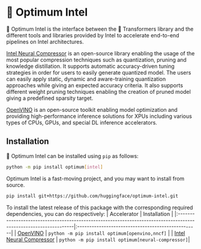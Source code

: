 <!---
Copyright 2022 The HuggingFace Team. All rights reserved.

Licensed under the Apache License, Version 2.0 (the "License");
you may not use this file except in compliance with the License.
You may obtain a copy of the License at

    http://www.apache.org/licenses/LICENSE-2.0

Unless required by applicable law or agreed to in writing, software
distributed under the License is distributed on an "AS IS" BASIS,
WITHOUT WARRANTIES OR CONDITIONS OF ANY KIND, either express or implied.
See the License for the specific language governing permissions and
limitations under the License.
-->


# 🤗 Optimum Intel

🤗 Optimum Intel is the interface between the 🤗 Transformers library and the different tools and libraries provided by Intel to accelerate end-to-end pipelines on Intel architectures.

[Intel Neural Compressor](https://www.intel.com/content/www/us/en/developer/tools/oneapi/neural-compressor.html) is an open-source library enabling the usage of the most popular compression techniques such as quantization, pruning and knowledge distillation. It supports automatic accuracy-driven tuning strategies in order for users to easily generate quantized model. The users can easily apply static, dynamic and aware-training quantization approaches while giving an expected accuracy criteria. It also supports different weight pruning techniques enabling the creation of pruned model giving a predefined sparsity target.

[OpenVINO](https://docs.openvino.ai/latest/index.html) is an open-source toolkit enabling model optimization and providing high-performance inference solutions for XPUs including various types of CPUs, GPUs, and special DL inference accelerators.

## Installation

🤗 Optimum Intel can be installed using `pip` as follows:

```bash
python -m pip install optimum[intel]
```

Optimum Intel is a fast-moving project, and you may want to install from source.

```bash
pip install git+https://github.com/huggingface/optimum-intel.git
```

To install the latest release of this package with the corresponding required dependencies, you can do respectively:
| Accelerator                                                                                                      | Installation                                      |
|:-----------------------------------------------------------------------------------------------------------------|:--------------------------------------------------|
| [OpenVINO](https://docs.openvino.ai/latest/index.html)                                                           | `python -m pip install optimum[openvino,nncf]`    |
| [Intel Neural Compressor](https://www.intel.com/content/www/us/en/developer/tools/oneapi/neural-compressor.html) | `python -m pip install optimum[neural-compressor]`|